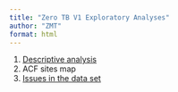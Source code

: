 ```yaml
---
title: "Zero TB V1 Exploratory Analyses"
author: "ZMT"
format: html
---
```


1.  [Descriptive analysis](./analyses/descriptive_analysis.html)
2.  ACF sites map
3.  [Issues in the data set](https://docs.google.com/document/d/1hm2-TluNptFI9JU2xOPdfyydH73kID42BwE42JAYUeE/edit?usp=sharing)
